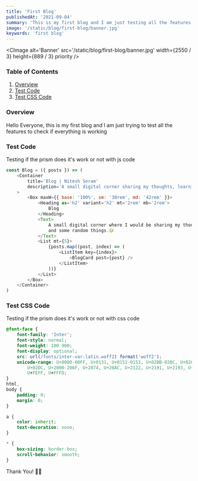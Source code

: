 ---
title: 'First Blog'
publishedAt: '2021-09-04'
summary: 'This is my first blog and I am just testing all the features are working'
image: '/static/blog/first-blog/banner.jpg'
keywords: 'first blog'
---

<CImage
	alt='Banner'
	src='/static/blog/first-blog/banner.jpg'
	width={2550 / 3}
	height={889 / 3}
	priority
/>

### Table of Contents

1. [Overview](/blog/first-blog#overview)
2. [Test Code](/blog/first-blog#test-code)
3. [Test CSS Code](/blog/first-blog#test-css-code)

### Overview

Hello Everyone, this is my first blog and I am just trying to test all the features to check if everything is working

### Test Code

Testing if the prism does it's work or not with js code

```js:sample.js
const Blog = ({ posts }) => (
	<Container
		title='Blog | Nitesh Seram'
		description='A small digital corner sharing my thoughts, learning, and random things'
	>
		<Box maxW={{ base: '100%', sm: '30rem', md: '42rem' }}>
			<Heading as='h2' variant='h2' mt='2rem' mb='2rem'>
				Blog
			</Heading>
			<Text>
				A small digital corner where I would be sharing my thoughts, learning,
				and some random things.😅
			</Text>
			<List mt={5}>
				{posts.map((post, index) => (
					<ListItem key={index}>
						<BlogCard post={post} />
					</ListItem>
				))}
			</List>
		</Box>
	</Container>
)
```

### Test CSS Code

Testing if the prism does it's work or not with css code

```css:styles.css
@font-face {
	font-family: 'Inter';
	font-style: normal;
	font-weight: 100 900;
	font-display: optional;
	src: url(/fonts/inter-var-latin.woff2) format('woff2');
	unicode-range: U+0000-00FF, U+0131, U+0152-0153, U+02BB-02BC, U+02C6, U+02DA,
		U+02DC, U+2000-206F, U+2074, U+20AC, U+2122, U+2191, U+2193, U+2212, U+2215,
		U+FEFF, U+FFFD;
}
html,
body {
	padding: 0;
	margin: 0;
}

a {
	color: inherit;
	text-decoration: none;
}

* {
	box-sizing: border-box;
	scroll-behavior: smooth;
}
```

Thank You! 👋🏻
